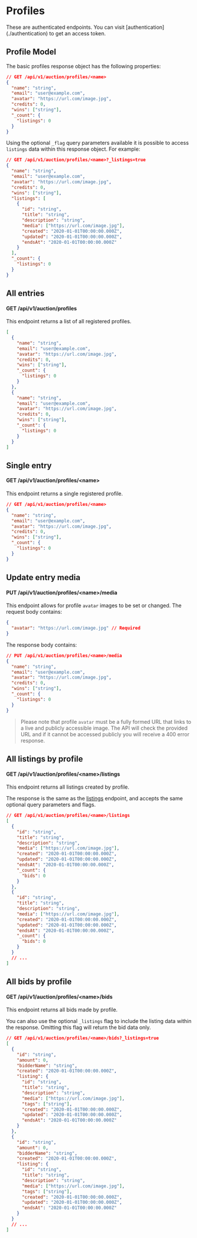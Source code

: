 
# Profiles

<Callout type="warning" emoji="⚠️">
  These are authenticated endpoints. You can visit
  [authentication](./authentication) to get an access token.
</Callout>

## Profile Model

The basic profiles response object has the following properties:

```json
// GET /api/v1/auction/profiles/<name>
{
  "name": "string",
  "email": "user@example.com",
  "avatar": "https://url.com/image.jpg",
  "credits": 0,
  "wins": ["string"],
  "_count": {
    "listings": 0
  }
}
```

Using the optional `_flag` query parameters available it is possible to access `listings` data within this response object. For example:

```json
// GET /api/v1/auction/profiles/<name>?_listings=true
{
  "name": "string",
  "email": "user@example.com",
  "avatar": "https://url.com/image.jpg",
  "credits": 0,
  "wins": ["string"],
  "listings": [
    {
      "id": "string",
      "title": "string",
      "description": "string",
      "media": ["https://url.com/image.jpg"],
      "created": "2020-01-01T00:00:00.000Z",
      "updated": "2020-01-01T00:00:00.000Z",
      "endsAt": "2020-01-01T00:00:00.000Z"
    }
  ],
  "_count": {
    "listings": 0
  }
}
```

## All entries

#### GET /api/v1/auction/profiles

This endpoint returns a list of all registered profiles.

```json
[
  {
    "name": "string",
    "email": "user@example.com",
    "avatar": "https://url.com/image.jpg",
    "credits": 0,
    "wins": ["string"],
    "_count": {
      "listings": 0
    }
  },
  {
    "name": "string",
    "email": "user@example.com",
    "avatar": "https://url.com/image.jpg",
    "credits": 0,
    "wins": ["string"],
    "_count": {
      "listings": 0
    }
  }
]
```

## Single entry

#### GET /api/v1/auction/profiles/\<name>

This endpoint returns a single registered profile.

```json
// GET /api/v1/auction/profiles/<name>
{
  "name": "string",
  "email": "user@example.com",
  "avatar": "https://url.com/image.jpg",
  "credits": 0,
  "wins": ["string"],
  "_count": {
    "listings": 0
  }
}
```

## Update entry media

#### PUT /api/v1/auction/profiles/\<name>/media

This endpoint allows for profile `avatar` images to be set or changed. The request body contains:

```json
{
  "avatar": "https://url.com/image.jpg" // Required
}
```

The response body contains:

```json
// PUT /api/v1/auction/profiles/<name>/media
{
  "name": "string",
  "email": "user@example.com",
  "avatar": "https://url.com/image.jpg",
  "credits": 0,
  "wins": ["string"],
  "_count": {
    "listings": 0
  }
}
```

> Please note that profile `avatar` must be a fully formed URL that links to a live and publicly accessible image. The API will check the provided URL and if it cannot be accessed publicly you will receive a 400 error response.

## All listings by profile

#### GET /api/v1/auction/profiles/\<name>/listings

This endpoint returns all listings created by profile.

The response is the same as the [listings](./listings#all-entries) endpoint, and accepts the same optional query parameters and flags.

```json
// GET /api/v1/auction/profiles/<name>/listings
[
  {
    "id": "string",
    "title": "string",
    "description": "string",
    "media": ["https://url.com/image.jpg"],
    "created": "2020-01-01T00:00:00.000Z",
    "updated": "2020-01-01T00:00:00.000Z",
    "endsAt": "2020-01-01T00:00:00.000Z",
    "_count": {
      "bids": 0
    }
  },
  {
    "id": "string",
    "title": "string",
    "description": "string",
    "media": ["https://url.com/image.jpg"],
    "created": "2020-01-01T00:00:00.000Z",
    "updated": "2020-01-01T00:00:00.000Z",
    "endsAt": "2020-01-01T00:00:00.000Z",
    "_count": {
      "bids": 0
    }
  }
  // ...
]
```

## All bids by profile

#### GET /api/v1/auction/profiles/\<name>/bids

This endpoint returns all bids made by profile.

You can also use the optional `_listings` flag to include the listing data within the response. Omitting this flag will return the bid data only.

```json
// GET /api/v1/auction/profiles/<name>/bids?_listings=true
[
  {
    "id": "string",
    "amount": 0,
    "bidderName": "string",
    "created": "2020-01-01T00:00:00.000Z",
    "listing": {
      "id": "string",
      "title": "string",
      "description": "string",
      "media": ["https://url.com/image.jpg"],
      "tags": ["string"],
      "created": "2020-01-01T00:00:00.000Z",
      "updated": "2020-01-01T00:00:00.000Z",
      "endsAt": "2020-01-01T00:00:00.000Z"
    }
  },
  {
    "id": "string",
    "amount": 0,
    "bidderName": "string",
    "created": "2020-01-01T00:00:00.000Z",
    "listing": {
      "id": "string",
      "title": "string",
      "description": "string",
      "media": ["https://url.com/image.jpg"],
      "tags": ["string"],
      "created": "2020-01-01T00:00:00.000Z",
      "updated": "2020-01-01T00:00:00.000Z",
      "endsAt": "2020-01-01T00:00:00.000Z"
    }
  }
  // ...
]
```
